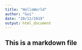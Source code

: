 ```yaml
---
title: "HelloWorld"
author: "Gui"
date: "20/12/2019"
output: html_document
---
```


## This is a markdown file
